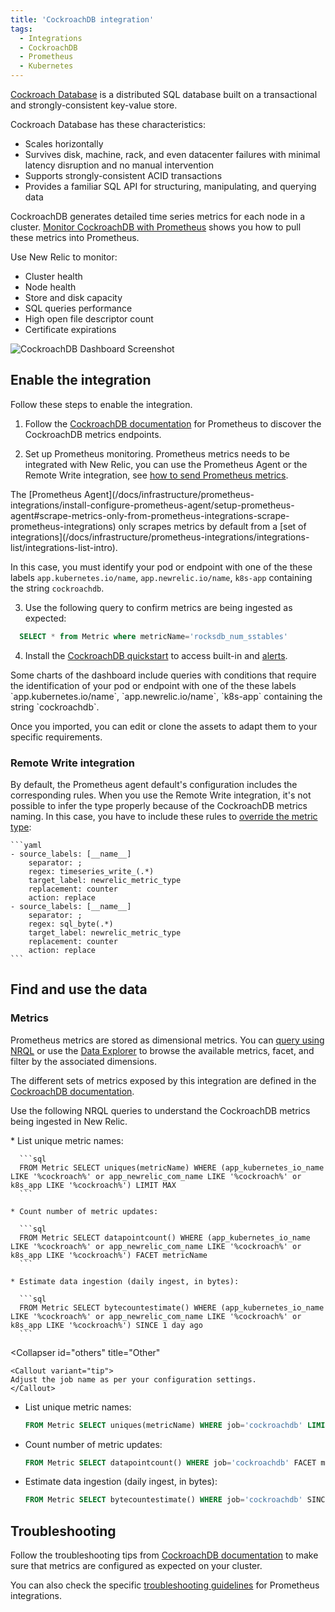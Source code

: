 ```yaml
---
title: 'CockroachDB integration'
tags:
  - Integrations
  - CockroachDB
  - Prometheus
  - Kubernetes
---
```



[Cockroach Database](https://www.cockroachlabs.com/docs/) is a distributed SQL database built on a transactional and strongly-consistent key-value store.

Cockroach Database has these characteristics:

* Scales horizontally
* Survives disk, machine, rack, and even datacenter failures with minimal latency disruption and no manual intervention
* Supports strongly-consistent ACID transactions
* Provides a familiar SQL API for structuring, manipulating, and querying data

CockroachDB generates detailed time series metrics for each node in a cluster. [Monitor CockroachDB with Prometheus](https://www.cockroachlabs.com/docs/v22.1/monitor-cockroachdb-with-prometheus.html#before-you-begin) shows you how to pull these metrics into Prometheus.

Use New Relic to monitor:
* Cluster health
* Node health
* Store and disk capacity
* SQL queries performance
* High open file descriptor count
* Certificate expirations

<img
  title="CockroachDB Dashboard"
  alt="CockroachDB Dashboard Screenshot"
  src={inrastructureCockroachdbDashboard}
/>

## Enable the integration

Follow these steps to enable the integration.

1. Follow the  [CockroachDB documentation](https://www.cockroachlabs.com/docs/v22.1/monitor-cockroachdb-with-prometheus.html) for Prometheus to discover the CockroachDB metrics endpoints.

2. Set up Prometheus monitoring. Prometheus metrics needs to be integrated with New Relic, you can use the Prometheus Agent or the Remote Write integration, see [how to send Prometheus metrics](/docs/infrastructure/prometheus-integrations/install-configure-prometheus-agent/get-started/send-prometheus-metric-data-new-relic/).

  <Callout variant="important">
  The [Prometheus Agent](/docs/infrastructure/prometheus-integrations/install-configure-prometheus-agent/setup-prometheus-agent#scrape-metrics-only-from-prometheus-integrations-scrape-prometheus-integrations) only scrapes metrics by default from a [set of integrations](/docs/infrastructure/prometheus-integrations/integrations-list/integrations-list-intro).

  In this case, you must identify your pod or endpoint with one of the these labels `app.kubernetes.io/name`, `app.newrelic.io/name`, `k8s-app` containing the string `cockroachdb`.
  </Callout>
  
3. Use the following query to confirm metrics are being ingested as expected:

  ```sql
    SELECT * from Metric where metricName='rocksdb_num_sstables'
  ```

4. Install the [CockroachDB quickstart](https://newrelic.com/instant-observability/?search=cockroachdb) to access built-in <InlinePopover type="dashboards" /> and [alerts](/docs/alerts-applied-intelligence/new-relic-alerts/learn-alerts/introduction-alerts/).

  <Callout variant="important">
  Some charts of the dashboard include queries with conditions that require the identification of your pod or endpoint with one of the these labels `app.kubernetes.io/name`, `app.newrelic.io/name`, `k8s-app` containing the string `cockroachdb`.
  </Callout>

  Once you imported, you can edit or clone the assets to adapt them to your specific requirements.

  ### Remote Write integration
  By default, the Prometheus agent default's configuration includes the corresponding rules. When you use the Remote Write integration, it's not possible to infer the type properly because of the CockroachDB metrics naming.
  In this case, you have to include these rules to [override the metric type](/docs/infrastructure/prometheus-integrations/install-configure-remote-write/set-your-prometheus-remote-write-integration/#override-mapping):

    ```yaml
    - source_labels: [__name__]
        separator: ;
        regex: timeseries_write_(.*)
        target_label: newrelic_metric_type
        replacement: counter
        action: replace
    - source_labels: [__name__]
        separator: ;
        regex: sql_byte(.*)
        target_label: newrelic_metric_type
        replacement: counter
        action: replace
    ```

## Find and use the data

### Metrics

Prometheus metrics are stored as dimensional metrics. You can [query using NRQL](/docs/telemetry-data-platform/get-data/apis/query-metric-data-type/) or use the [Data Explorer](/docs/query-your-data/explore-query-data/browse-data/introduction-data-explorer/) to browse the available metrics, facet, and filter by the associated dimensions.

The different sets of metrics exposed by this integration are defined in the [CockroachDB documentation](https://www.cockroachlabs.com/docs/stable/monitoring-and-alerting.html).

Use the following NRQL queries to understand the CockroachDB metrics being ingested in New Relic.

<CollapserGroup>
  <Collapser
    id="prometheus-agent"
    title="Prometheus agent of New Relic"
  >
    * List unique metric names:

      ```sql
      FROM Metric SELECT uniques(metricName) WHERE (app_kubernetes_io_name LIKE '%cockroach%' or app_newrelic_com_name LIKE '%cockroach%' or k8s_app LIKE '%cockroach%') LIMIT MAX
      ```

    * Count number of metric updates:

      ```sql
      FROM Metric SELECT datapointcount() WHERE (app_kubernetes_io_name LIKE '%cockroach%' or app_newrelic_com_name LIKE '%cockroach%' or k8s_app LIKE '%cockroach%') FACET metricName
      ```

    * Estimate data ingestion (daily ingest, in bytes):

      ```sql
      FROM Metric SELECT bytecountestimate() WHERE (app_kubernetes_io_name LIKE '%cockroach%' or app_newrelic_com_name LIKE '%cockroach%' or k8s_app LIKE '%cockroach%') SINCE 1 day ago
      ```
  </Collapser>

  <Collapser
    id="others"
    title="Other"
  >
    <Callout variant="tip">
    Adjust the job name as per your configuration settings.
    </Callout>
                      
  * List unique metric names:

    ```sql
    FROM Metric SELECT uniques(metricName) WHERE job='cockroachdb' LIMIT MAX
    ```

  * Count number of metric updates:

    ```sql
    FROM Metric SELECT datapointcount() WHERE job='cockroachdb' FACET metricName
    ```

  * Estimate data ingestion (daily ingest, in bytes):

  	```sql
    FROM Metric SELECT bytecountestimate() WHERE job='cockroachdb' SINCE 1 day ago
    ```
  </Collapser>
  </CollapserGroup>


## Troubleshooting

Follow the troubleshooting tips from [CockroachDB documentation](https://www.cockroachlabs.com/docs/v22.1/monitor-cockroachdb-with-prometheus.html) to make sure that metrics are configured as expected on your cluster.

You can also check the specific [troubleshooting guidelines](/docs/infrastructure/prometheus-integrations/troubleshooting/no-data-appears-prometheus-integration) for Prometheus integrations.
